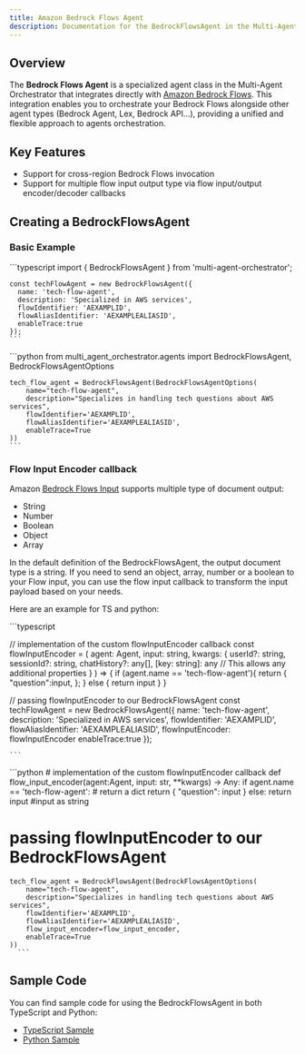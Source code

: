 ```yaml
---
title: Amazon Bedrock Flows Agent
description: Documentation for the BedrockFlowsAgent in the Multi-Agent Orchestrator
---
```


## Overview

The **Bedrock Flows Agent** is a specialized agent class in the Multi-Agent Orchestrator that integrates directly with [Amazon Bedrock Flows](https://aws.amazon.com/bedrock/flows/).
This integration enables you to orchestrate your Bedrock Flows alongside other agent types (Bedrock Agent, Lex, Bedrock API...), providing a unified and flexible approach to agents orchestration.

## Key Features

- Support for cross-region Bedrock Flows invocation
- Support for multiple flow input output type via flow input/output encoder/decoder callbacks

## Creating a BedrockFlowsAgent

### Basic Example


<Tabs syncKey="runtime">
  <TabItem label="TypeScript" icon="seti:typescript" color="blue">
    ```typescript
    import { BedrockFlowsAgent } from 'multi-agent-orchestrator';

    const techFlowAgent = new BedrockFlowsAgent({
      name: 'tech-flow-agent',
      description: 'Specialized in AWS services',
      flowIdentifier: 'AEXAMPLID',
      flowAliasIdentifier: 'AEXAMPLEALIASID',
      enableTrace:true
    });
    ```
  </TabItem>
  <TabItem label="Python" icon="seti:python">
    ```python
    from multi_agent_orchestrator.agents import BedrockFlowsAgent, BedrockFlowsAgentOptions

    tech_flow_agent = BedrockFlowsAgent(BedrockFlowsAgentOptions(
        name="tech-flow-agent",
        description="Specializes in handling tech questions about AWS services",
        flowIdentifier='AEXAMPLID',
        flowAliasIdentifier='AEXAMPLEALIASID',
        enableTrace=True
    ))
    ```
  </TabItem>
</Tabs>

### Flow Input Encoder callback

Amazon [Bedrock Flows Input](https://docs.aws.amazon.com/bedrock/latest/userguide/flows-nodes.html) supports multiple type of document output:
- String
- Number
- Boolean
- Object
- Array

In the default definition of the BedrockFlowsAgent, the output document type is a string.
If you need to send an object, array, number or a boolean to your Flow input, you can use the flow input callback to transform the input payload based on your needs.

Here are an example for TS and python:

<Tabs syncKey="runtime">
  <TabItem label="TypeScript" icon="seti:typescript" color="blue">
    ```typescript

// implementation of the custom flowInputEncoder callback
const flowInputEncoder = (
    agent: Agent,
    input: string,
    kwargs: {
        userId?: string,
        sessionId?: string,
        chatHistory?: any[],
        [key: string]: any  // This allows any additional properties
      }
) => {
      if (agent.name == 'tech-flow-agent'){
          return {
            "question":input,
          };
      } else {
          return input
      }
}

// passing flowInputEncoder to our BedrockFlowsAgent
const techFlowAgent = new BedrockFlowsAgent({
      name: 'tech-flow-agent',
      description: 'Specialized in AWS services',
      flowIdentifier: 'AEXAMPLID',
      flowAliasIdentifier: 'AEXAMPLEALIASID',
      flowInputEncoder: flowInputEncoder
      enableTrace:true
    });


    ```
  </TabItem>
  <TabItem label="Python" icon="seti:python">
    ```python
  # implementation of the custom flowInputEncoder callback
  def flow_input_encoder(agent:Agent, input: str, **kwargs) -> Any:
      if agent.name == 'tech-flow-agent':
        # return a dict
        return {
          "question": input
        }
      else:
          return input #input as string

  # passing flowInputEncoder to our BedrockFlowsAgent
    tech_flow_agent = BedrockFlowsAgent(BedrockFlowsAgentOptions(
        name="tech-flow-agent",
        description="Specializes in handling tech questions about AWS services",
        flowIdentifier='AEXAMPLID',
        flowAliasIdentifier='AEXAMPLEALIASID',
        flow_input_encoder=flow_input_encoder,
        enableTrace=True
    ))
      ```
  </TabItem>
</Tabs>

## Sample Code

You can find sample code for using the BedrockFlowsAgent in both TypeScript and Python:

- [TypeScript Sample](https://github.com/awslabs/multi-agent-orchestrator/tree/main/examples/bedrock-flows/typescript)
- [Python Sample](https://github.com/awslabs/multi-agent-orchestrator/tree/main/examples/bedrock-flows/python)


